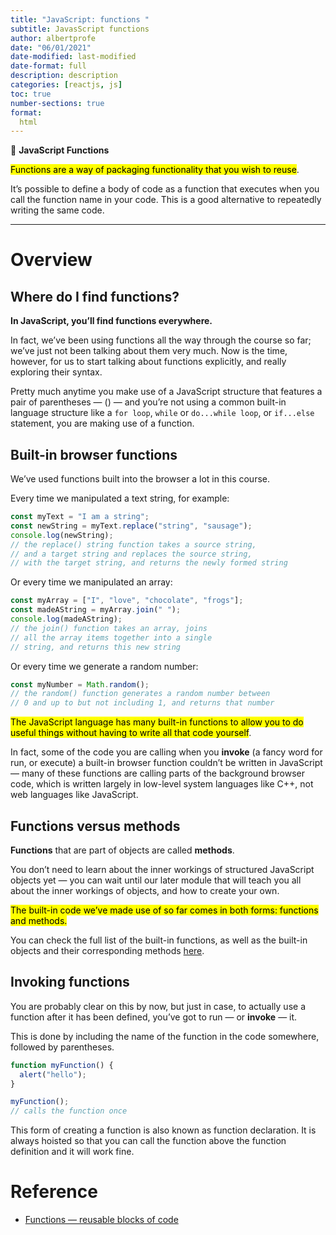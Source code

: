 ```yaml
---
title: "JavaScript: functions "
subtitle: JavasScript functions
author: albertprofe
date: "06/01/2021"
date-modified: last-modified
date-format: full
description: description
categories: [reactjs, js]
toc: true
number-sections: true
format:
  html
---
```




::: {.summary}

📘 **JavaScript Functions**

<mark>Functions are a way of packaging functionality that you wish to reuse</mark>.

It's possible to define a body of code as a function that executes when you call the function name in your code. This is a good alternative to repeatedly writing the same code.

:::

---


# Overview

## Where do I find functions?

**In JavaScript, you'll find functions everywhere.**

In fact, we've been using functions all the way through the course so far; we've just not been talking about them very much. Now is the time, however, for us to start talking about functions explicitly, and really exploring their syntax.

Pretty much anytime you make use of a JavaScript structure that features a pair of parentheses — () — and you're not using a common built-in language structure like a ``for loop``, ``while`` or ``do...while loop``, or ``if...else`` statement, you are making use of a function.

## Built-in browser functions

We've used functions built into the browser a lot in this course.

Every time we manipulated a text string, for example:

``` .jsx
const myText = "I am a string";
const newString = myText.replace("string", "sausage");
console.log(newString);
// the replace() string function takes a source string,
// and a target string and replaces the source string,
// with the target string, and returns the newly formed string
```

Or every time we manipulated an array:

``` .jsx
const myArray = ["I", "love", "chocolate", "frogs"];
const madeAString = myArray.join(" ");
console.log(madeAString);
// the join() function takes an array, joins
// all the array items together into a single
// string, and returns this new string
```

Or every time we generate a random number:

``` .jsx
const myNumber = Math.random();
// the random() function generates a random number between
// 0 and up to but not including 1, and returns that number
```
<mark>The JavaScript language has many built-in functions to allow you to do useful things without having to write all that code yourself</mark>.

In fact, some of the code you are calling when you **invoke** (a fancy word for run, or execute) a built-in browser function couldn't be written in JavaScript — many of these functions are calling parts of the background browser code, which is written largely in low-level system languages like C++, not web languages like JavaScript.

## Functions versus methods

**Functions** that are part of objects are called **methods**.

You don't need to learn about the inner workings of structured JavaScript objects yet — you can wait until our later module that will teach you all about the inner workings of objects, and how to create your own. 

<mark>The built-in code we've made use of so far comes in both forms: functions and methods.</mark>

You can check the full list of the built-in functions, as well as the built-in objects and their corresponding methods [here](https://developer.mozilla.org/en-US/docs/Web/JavaScript/Reference/Global_Objects){.external target="_blank"}.

## Invoking functions

You are probably clear on this by now, but just in case, to actually use a function after it has been defined, you've got to run — or **invoke** — it.

This is done by including the name of the function in the code somewhere, followed by parentheses.


``` .jsx

function myFunction() {
  alert("hello");
}

myFunction();
// calls the function once
```
::: {.callout-note}

This form of creating a function is also known as function declaration. It is always hoisted so that you can call the function above the function definition and it will work fine.
:::


# Reference

- [Functions — reusable blocks of code](https://developer.mozilla.org/en-US/docs/Learn/JavaScript/Building_blocks/Functions){.external target="_blank"}




::: {.column-margin}

:::





